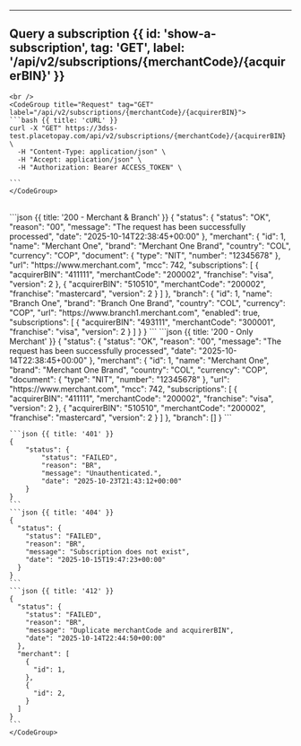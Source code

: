 


---

## Query a subscription {{ id: 'show-a-subscription', tag: 'GET', label: '/api/v2/subscriptions/{merchantCode}/{acquirerBIN}' }}

<Row>
  <Col>
      <ApiReader
        path="/api/v2/subscriptions/{merchantCode}/{acquirerBIN}"
        method="GET"
        api={props.refs}
      />
  </Col>
  <Col sticky>

    <br />
    <CodeGroup title="Request" tag="GET" label="/api/v2/subscriptions/{merchantCode}/{acquirerBIN}">
    ```bash {{ title: 'cURL' }}
    curl -X "GET" https://3dss-test.placetopay.com/api/v2/subscriptions/{merchantCode}/{acquirerBIN} \
      -H "Content-Type: application/json" \
      -H "Accept: application/json" \
      -H "Authorization: Bearer ACCESS_TOKEN" \

    ```
    </CodeGroup>
  </Col>
</Row>

<Row>
  <Col>
    <ApiReader
      path="/api/v2/subscriptions/{merchantCode}/{acquirerBIN}"
      method="get"
      type="response"
      api={props.refs}
    />
  </Col>

  <Col sticky>
    <br />
    <CodeGroup title="Response">
    ```json {{ title: '200 - Merchant & Branch' }}
    {
      "status": {
        "status": "OK",
        "reason": "00",
        "message": "The request has been successfully processed",
        "date": "2025-10-14T22:38:45+00:00"
      },
      "merchant": {
        "id": 1,
        "name": "Merchant One",
        "brand": "Merchant One Brand",
        "country": "COL",
        "currency": "COP",
        "document": {
          "type": "NIT",
          "number": "12345678"
        },
        "url": "https://www.merchant.com",
        "mcc": 742,
        "subscriptions": [
          {
            "acquirerBIN": "411111",
            "merchantCode": "200002",
            "franchise": "visa",
            "version": 2
          },
          {
            "acquirerBIN": "510510",
            "merchantCode": "200002",
            "franchise": "mastercard",
            "version": 2
          }
        ]
      },
      "branch": {
        "id": 1,
        "name": "Branch One",
        "brand": "Branch One Brand",
        "country": "COL",
        "currency": "COP",
        "url": "https://www.branch1.merchant.com",
        "enabled": true,
        "subscriptions": [
          {
            "acquirerBIN": "493111",
            "merchantCode": "300001",
            "franchise": "visa",
            "version": 2
          }
        ]
      }
    }
    ```
    ```json {{ title: '200 - Only Merchant' }}
    {
      "status": {
        "status": "OK",
        "reason": "00",
        "message": "The request has been successfully processed",
        "date": "2025-10-14T22:38:45+00:00"
      },
      "merchant": {
        "id": 1,
        "name": "Merchant One",
        "brand": "Merchant One Brand",
        "country": "COL",
        "currency": "COP",
        "document": {
          "type": "NIT",
          "number": "12345678"
        },
        "url": "https://www.merchant.com",
        "mcc": 742,
        "subscriptions": [
          {
            "acquirerBIN": "411111",
            "merchantCode": "200002",
            "franchise": "visa",
            "version": 2
          },
          {
            "acquirerBIN": "510510",
            "merchantCode": "200002",
            "franchise": "mastercard",
            "version": 2
          }
        ]
      },
      "branch": []
    }
    ```

    ```json {{ title: '401' }}
    {
        "status": {
            "status": "FAILED",
            "reason": "BR",
            "message": "Unauthenticated.",
            "date": "2025-10-23T21:43:12+00:00"
        }
    }
    ```
    ```json {{ title: '404' }}
    {
      "status": {
        "status": "FAILED",
        "reason": "BR",
        "message": "Subscription does not exist",
        "date": "2025-10-15T19:47:23+00:00"
      }
    }
    ```
    ```json {{ title: '412' }}
    {
      "status": {
        "status": "FAILED",
        "reason": "BR",
        "message": "Duplicate merchantCode and acquirerBIN",
        "date": "2025-10-14T22:44:50+00:00"
      },
      "merchant": [
        {
          "id": 1,
        },
        {
          "id": 2,
        }
      ]
    }
    ```
    </CodeGroup>
  </Col>
</Row>
